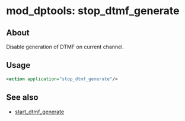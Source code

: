 
# mod_dptools: stop_dtmf_generate 

 

## About

Disable generation of DTMF on current channel.

## Usage

```xml
<action application="stop_dtmf_generate"/>
```

## See also

* [start\_dtmf\_generate](./6587137.mdx#0-about)


